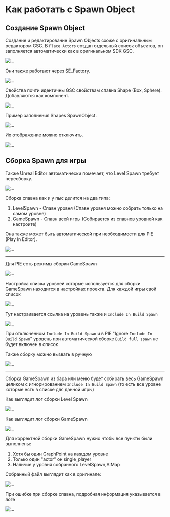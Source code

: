 # Как работать с Spawn Object

## Создание Spawn Object

Создание и редактирование Spawn Objects схоже с оригинальным редактором GSC. В `Place Actors` создан отдельный список объектов, он заполняется автоматически как в оригинальном SDK GSC.

![...](./spawn-objects.ru/img/image19.png) 

Они также работают через SE\_Factory.

![...](./spawn-objects.ru/img/image20.png) 

Свойства почти идентичны GSC свойствам спавна Shape (Box, Sphere). Добавляются как компонент.

![...](./spawn-objects.ru/img/image21.png) 

Пример заполнения Shapes SpawnObject.

![...](./spawn-objects.ru/img/image22.png) 

Их отображение можно отключить.

![...](./spawn-objects.ru/img/image23.png)

## Сборка Spawn для игры

Также Unreal Editor автоматически помечает, что Level Spawn требует пересборку.

![...](./spawn-objects.ru/img/image24.png)

Сборка спавна как и у пыс делится на два типа:  
1. LevelSpawn - Спавн уровня (Спавн уровня можно собрать только на самом уровне)  
2. GameSpawn - Спавн всей игры (Собирается из спавнов уровней как настроите)

Она также может быть автоматической при необходимости для PIE (Play In Editor).

![...](./spawn-objects.ru/img/image25.png)

* * *

Для PIE есть режимы сборки GameSpawn

![...](./spawn-objects.ru/img/image26.png)

Настройка списка уровней которые используется для сборки GameSpawn находится в настройках проекта. Для каждой игры свой список

![...](./spawn-objects.ru/img/image27.png)

Тут настраивается ссылка на уровень также и `Include In Build Spawn`

![...](./spawn-objects.ru/img/image28.png)

При отключенном `Include In Build Spawn` и в PIE "Ignore `Include In Build Spawn`" уровень при автоматической сборке `Build full spawn` не будет включен в список

Также сборку можно вызвать в ручную

![...](./spawn-objects.ru/img/image29.png)

* * *

Сборка GameSpawn из бара или меню будет собирать весь GameSpawn целиком с игнорированием `Include In Build Spawn` (то есть все уровне которые есть в списке для данной игры)

Как выглядит лог сборки Level Spawn

![...](./spawn-objects.ru/img/image30.png)

Как выглядит лог сборки GameSpawn

![...](./spawn-objects.ru/img/image31.png)

Для корректной сборки GameSpawn нужно чтобы все пункты были выполнены:  
1. Хотя бы один GraphPoint на каждом уровне  
2. Только один "actor" он single\_player  
3. Наличие у уровня собранного LevelSpawn,AIMap

Собранный файл выглядит как в оригинале:

![...](./spawn-objects.ru/img/image32.png)

При ошибке при сборке спавна, подробная информация указывается в логе

![...](./spawn-objects.ru/img/image33.png)
